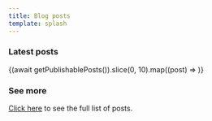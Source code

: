 ```yaml
---
title: Blog posts
template: splash
---
```



### Latest posts

{(await getPublishablePosts()).slice(0, 10).map((post) => <LinkToPost slug={post.slug} includeDate includeTags />)}

### See more

[Click here](/posts/full) to see the full list of posts.
